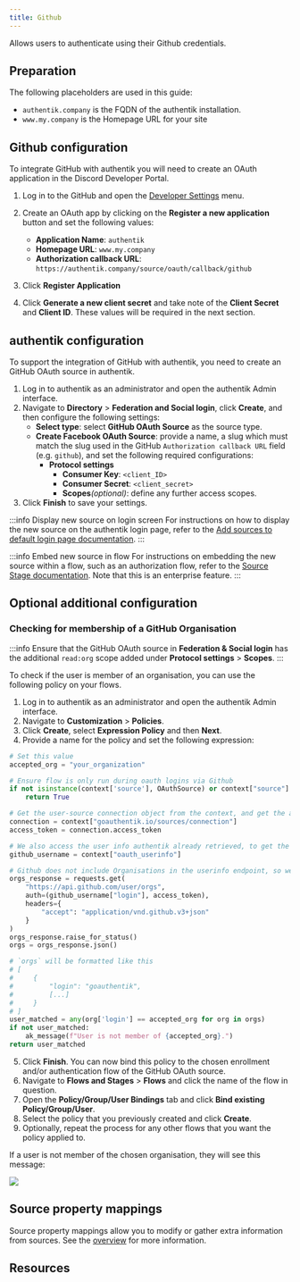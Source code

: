 ```yaml
---
title: Github
---
```


Allows users to authenticate using their Github credentials.

## Preparation

The following placeholders are used in this guide:

- `authentik.company` is the FQDN of the authentik installation.
- `www.my.company` is the Homepage URL for your site

## Github configuration

To integrate GitHub with authentik you will need to create an OAuth application in the Discord Developer Portal.

1. Log in to the GitHub and open the [Developer Settings](https://github.com/settings/developers) menu.
2. Create an OAuth app by clicking on the **Register a new application** button and set the following values:
    - **Application Name**: `authentik`
    - **Homepage URL**: `www.my.company`
    - **Authorization callback URL**: `https://authentik.company/source/oauth/callback/github`

3. Click **Register Application**
4. Click **Generate a new client secret** and take note of the **Client Secret** and **Client ID**. These values will be required in the next section.

## authentik configuration

To support the integration of GitHub with authentik, you need to create an GitHub OAuth source in authentik.

1. Log in to authentik as an administrator and open the authentik Admin interface.
2. Navigate to **Directory** > **Federation and Social login**, click **Create**, and then configure the following settings:
    - **Select type**: select **GitHub OAuth Source** as the source type.
    - **Create Facebook OAuth Source**: provide a name, a slug which must match the slug used in the GitHub `Authorization callback URL` field (e.g. `github`), and set the following required configurations:
        - **Protocol settings**
            - **Consumer Key**: `<client_ID>`
            - **Consumer Secret**: `<client_secret>`
            - **Scopes**_(optional)_: define any further access scopes.
3. Click **Finish** to save your settings.

:::info Display new source on login screen
For instructions on how to display the new source on the authentik login page, refer to the [Add sources to default login page documentation](../../index.md#add-sources-to-default-login-page).
:::

:::info Embed new source in flow
For instructions on embedding the new source within a flow, such as an authorization flow, refer to the [Source Stage documentation](../../../../../add-secure-apps/flows-stages/stages/source/). Note that this is an enterprise feature.
:::

## Optional additional configuration

### Checking for membership of a GitHub Organisation

:::info
Ensure that the GitHub OAuth source in **Federation & Social login** has the additional `read:org` scope added under **Protocol settings** > **Scopes**.
:::

To check if the user is member of an organisation, you can use the following policy on your flows.

1. Log in to authentik as an administrator and open the authentik Admin interface.
2. Navigate to **Customization** > **Policies**.
3. Click **Create**, select **Expression Policy** and then **Next**.
4. Provide a name for the policy and set the following expression:

```python
# Set this value
accepted_org = "your_organization"

# Ensure flow is only run during oauth logins via Github
if not isinstance(context['source'], OAuthSource) or context["source"].provider_type != "github":
    return True

# Get the user-source connection object from the context, and get the access token
connection = context["goauthentik.io/sources/connection"]
access_token = connection.access_token

# We also access the user info authentik already retrieved, to get the correct username
github_username = context["oauth_userinfo"]

# Github does not include Organisations in the userinfo endpoint, so we have to call another URL
orgs_response = requests.get(
    "https://api.github.com/user/orgs",
    auth=(github_username["login"], access_token),
    headers={
        "accept": "application/vnd.github.v3+json"
    }
)
orgs_response.raise_for_status()
orgs = orgs_response.json()

# `orgs` will be formatted like this
# [
#     {
#         "login": "goauthentik",
#         [...]
#     }
# ]
user_matched = any(org['login'] == accepted_org for org in orgs)
if not user_matched:
    ak_message(f"User is not member of {accepted_org}.")
return user_matched
```

5. Click **Finish**. You can now bind this policy to the chosen enrollment and/or authentication flow of the GitHub OAuth source.
6. Navigate to **Flows and Stages** > **Flows** and click the name of the flow in question.
7. Open the **Policy/Group/User Bindings** tab and click **Bind existing Policy/Group/User**.
8. Select the policy that you previously created and click **Create**.
9. Optionally, repeat the process for any other flows that you want the policy applied to.

If a user is not member of the chosen organisation, they will see this message:

![](./github_org_membership.png)

## Source property mappings

Source property mappings allow you to modify or gather extra information from sources. See the [overview](../../property-mappings/index.md) for more information.

## Resources
